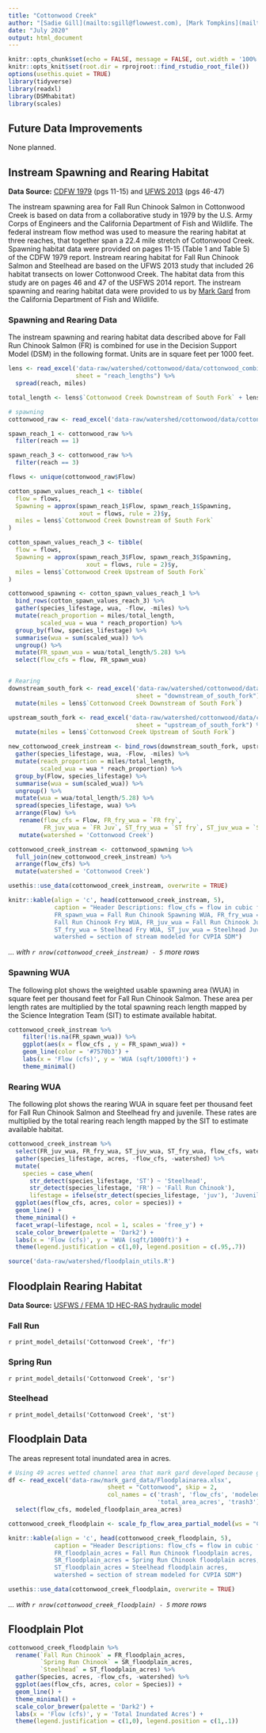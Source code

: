 ```yaml
---
title: "Cottonwood Creek"
author: "[Sadie Gill](mailto:sgill@flowwest.com), [Mark Tompkins](mailto:mtompkins@flowwest.com)"
date: "July 2020"
output: html_document
---
```


```r
knitr::opts_chunk$set(echo = FALSE, message = FALSE, out.width = '100%')
knitr::opts_knit$set(root.dir = rprojroot::find_rstudio_root_file())
options(usethis.quiet = TRUE)
library(tidyverse)
library(readxl)
library(DSMhabitat)
library(scales)
```
## Future Data Improvements
None planned. 

## Instream Spawning and Rearing Habitat
**Data Source:** [CDFW 1979](https://s3-us-west-2.amazonaws.com/cvpiahabitat-r-package/cvpia-sit-model-inputs/CDFW1979_CottonwoodSpawningIFIM.PDF){target="_blank"} (pgs 11-15) and [UFWS 2013](https://cvpiahabitat-r-package.s3-us-west-2.amazonaws.com/cvpia-sit-model-inputs/CVPIA_Annual_Progress_Report_Fiscal_Year_2013.pdf){target="_blank"} (pgs 46-47)

The instream spawning area for Fall Run Chinook Salmon in Cottonwood Creek is based on data from a collaborative study in 1979 by the U.S. Army Corps of Engineers and the California Department of Fish and Wildlife. The federal instream flow method was used to measure the rearing habitat at three reaches, that together span a 22.4 mile stretch of Cottonwood Creek. Spawning habitat data were provided on pages 11-15 (Table 1 and Table 5) of the CDFW 1979 report. Instream rearing habitat for Fall Run Chinook Salmon and Steelhead are based on the UFWS 2013 study that included 26 habitat transects on lower Cottonwood Creek. The habitat data from this study are on pages 46 and 47 of the USFWS 2014 report. The instream spawning and rearing habitat data were provided to us by [Mark Gard](mailto:Mark.Gard@Wildlife.ca.gov) from the California Department of Fish and Wildlife.

### Spawning and Rearing Data    
The instream spawning and rearing habitat data described above for Fall Run Chinook Salmon (FR) is combined for use in the Decision Support Model (DSM) in the following format. Units are in square feet per 1000 feet.
```r
lens <- read_excel('data-raw/watershed/cottonwood/data/cottonwood_combined.xlsx', 
                   sheet = "reach_lengths") %>% 
  spread(reach, miles)

total_length <- lens$`Cottonwood Creek Downstream of South Fork` + lens$`Cottonwood Creek Upstream of South Fork`

# spawning
cottonwood_raw <- read_excel('data-raw/watershed/cottonwood/data/cottonwood_combined.xlsx', sheet = "spawning_both_reaches") 

spawn_reach_1 <- cottonwood_raw %>% 
  filter(reach == 1)

spawn_reach_3 <- cottonwood_raw %>% 
  filter(reach == 3)

flows <- unique(cottonwood_raw$Flow)

cotton_spawn_values_reach_1 <- tibble(
  flow = flows,
  Spawning = approx(spawn_reach_1$Flow, spawn_reach_1$Spawning, 
                    xout = flows, rule = 2)$y,
  miles = lens$`Cottonwood Creek Downstream of South Fork`
)

cotton_spawn_values_reach_3 <- tibble(
  flow = flows,
  Spawning = approx(spawn_reach_3$Flow, spawn_reach_3$Spawning, 
                      xout = flows, rule = 2)$y,
  miles = lens$`Cottonwood Creek Upstream of South Fork`
)

cottonwood_spawning <- cotton_spawn_values_reach_1 %>%
  bind_rows(cotton_spawn_values_reach_3) %>%
  gather(species_lifestage, wua, -flow, -miles) %>%
  mutate(reach_proportion = miles/total_length,
         scaled_wua = wua * reach_proportion) %>%
  group_by(flow, species_lifestage) %>%
  summarise(wua = sum(scaled_wua)) %>%
  ungroup() %>%
  mutate(FR_spawn_wua = wua/total_length/5.28) %>%
  select(flow_cfs = flow, FR_spawn_wua)


# Rearing
downstream_south_fork <- read_excel('data-raw/watershed/cottonwood/data/cottonwood_combined.xlsx', 
                                    sheet = "downstream_of_south_fork") %>% 
  mutate(miles = lens$`Cottonwood Creek Downstream of South Fork`)

upstream_south_fork <- read_excel('data-raw/watershed/cottonwood/data/cottonwood_combined.xlsx', 
                                    sheet = "upstream_of_south_fork") %>% 
  mutate(miles = lens$`Cottonwood Creek Upstream of South Fork`)

new_cottonwood_creek_instream <- bind_rows(downstream_south_fork, upstream_south_fork) %>% 
  gather(species_lifestage, wua, -Flow, -miles) %>% 
  mutate(reach_proportion = miles/total_length,
         scaled_wua = wua * reach_proportion) %>% 
  group_by(Flow, species_lifestage) %>% 
  summarise(wua = sum(scaled_wua)) %>% 
  ungroup() %>% 
  mutate(wua = wua/total_length/5.28) %>% 
  spread(species_lifestage, wua) %>% 
  arrange(Flow) %>% 
   rename(flow_cfs = Flow, FR_fry_wua = `FR fry`, 
          FR_juv_wua = `FR Juv`, ST_fry_wua = `ST fry`, ST_juv_wua = `ST juv`) %>% 
   mutate(watershed = 'Cottonwood Creek')

cottonwood_creek_instream <- cottonwood_spawning %>% 
  full_join(new_cottonwood_creek_instream) %>%
  arrange(flow_cfs) %>%
  mutate(watershed = 'Cottonwood Creek')

usethis::use_data(cottonwood_creek_instream, overwrite = TRUE)
```
```r
knitr::kable(align = 'c', head(cottonwood_creek_instream, 5), 
             caption = "Header Descriptions: flow_cfs = flow in cubic feet per second,
             FR_spawn_wua = Fall Run Chinook Spawning WUA, FR_fry_wua = 
             Fall Run Chinook Fry WUA, FR_juv_wua = Fall Run Chinook Juvenile WUA, 
             ST_fry_wua = Steelhead Fry WUA, ST_juv_wua = Steelhead Juvenile WUA,
             watershed = section of stream modeled for CVPIA SDM")
```

*... with `r nrow(cottonwood_creek_instream) - 5` more rows*

### Spawning WUA 
The following plot shows the weighted usable spawning area (WUA) in square feet per thousand feet for Fall Run Chinook Salmon. These area per length rates are multiplied by the total spawning reach length mapped by the Science Integration Team (SIT) to estimate available habitat. 
``` r
cottonwood_creek_instream %>% 
    filter(!is.na(FR_spawn_wua)) %>%
    ggplot(aes(x = flow_cfs , y = FR_spawn_wua)) +
    geom_line(color = '#7570b3') +
    labs(x = 'Flow (cfs)', y = 'WUA (sqft/1000ft)') + 
    theme_minimal()
```

### Rearing WUA
The following plot shows the rearing WUA in square feet per thousand feet for Fall Run Chinook Salmon and Steelhead fry and juvenile. These rates are multiplied by the total rearing reach length mapped by the SIT to estimate available habitat. 
``` r
cottonwood_creek_instream %>% 
  select(FR_juv_wua, FR_fry_wua, ST_juv_wua, ST_fry_wua, flow_cfs, watershed) %>%
  gather(species_lifestage, acres, -flow_cfs, -watershed) %>% 
  mutate(
    species = case_when( 
      str_detect(species_lifestage, 'ST') ~ 'Steelhead', 
      str_detect(species_lifestage, 'FR') ~ 'Fall Run Chinook'),
      lifestage = ifelse(str_detect(species_lifestage, 'juv'), 'Juvenile', 'Fry')) %>% 
  ggplot(aes(flow_cfs, acres, color = species)) +
  geom_line() +
  theme_minimal() +
  facet_wrap(~lifestage, ncol = 1, scales = 'free_y') +
  scale_color_brewer(palette = 'Dark2') +
  labs(x = 'Flow (cfs)', y = 'WUA (sqft/1000ft)') + 
  theme(legend.justification = c(1,0), legend.position = c(.95,.7))
```

```r
source('data-raw/watershed/floodplain_utils.R')
```

## Floodplain Rearing Habitat
**Data Source:** [USFWS / FEMA 1D HEC-RAS hydraulic model](https://s3-us-west-2.amazonaws.com/cvpiahabitat-r-package/cvpia-sit-model-inputs/CVPIA+Annual+Progress+Report+Fiscal+Year+2017.pdf){target="_blank"}

### Fall Run
`r print_model_details('Cottonwood Creek', 'fr')`

### Spring Run
`r print_model_details('Cottonwood Creek', 'sr')`

### Steelhead
`r print_model_details('Cottonwood Creek', 'st')`

## Floodplain Data   
The areas represent total inundated area in acres.    
```r
# Using 49 acres wetted channel area that mark gard developed because google earth channel area is 250 too big
df <- read_excel('data-raw/mark_gard_data/Floodplainarea.xlsx', 
                            sheet = "Cottonwood", skip = 2, 
                            col_names = c('trash', 'flow_cfs', 'modeled_floodplain_area_acres', 
                                          'total_area_acres', 'trash3')) %>% 
  select(flow_cfs, modeled_floodplain_area_acres)

cottonwood_creek_floodplain <- scale_fp_flow_area_partial_model(ws = "Cottonwood Creek", df)

knitr::kable(align = 'c', head(cottonwood_creek_floodplain, 5), 
             caption = "Header Descriptions: flow_cfs = flow in cubic feet per second,
             FR_floodplain_acres = Fall Run Chinook floodplain acres, 
             SR_floodplain_acres = Spring Run Chinook floodplain acres, 
             ST_floodplain_acres = Steelhead floodplain acres,
             watershed = section of stream modeled for CVPIA SDM")

usethis::use_data(cottonwood_creek_floodplain, overwrite = TRUE)
```

*... with `r nrow(cottonwood_creek_floodplain) - 5` more rows*

## Floodplain Plot
```r
cottonwood_creek_floodplain %>% 
  rename(`Fall Run Chinook` = FR_floodplain_acres,
         `Spring Run Chinook` = SR_floodplain_acres,
         `Steelhead` = ST_floodplain_acres) %>% 
  gather(Species, acres, -flow_cfs, -watershed) %>% 
  ggplot(aes(flow_cfs, acres, color = Species)) +
  geom_line() +
  theme_minimal() +
  scale_color_brewer(palette = 'Dark2') +
  labs(x = 'Flow (cfs)', y = 'Total Inundated Acres') +
  theme(legend.justification = c(1,0), legend.position = c(1,.1))
```
